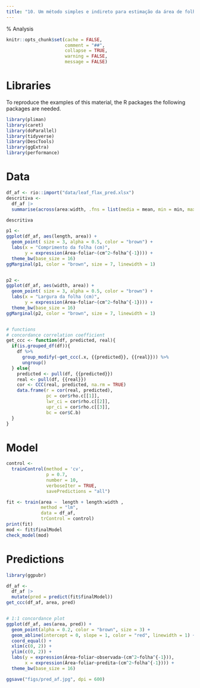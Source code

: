 ```yaml
---
title: "10. Um método simples e indireto para estimação da área de folha de linho"
---
```

% Analysis 

```r
knitr::opts_chunk$set(cache = FALSE,
                      comment = "##",
                      collapse = TRUE,
                      warning = FALSE,
                      message = FALSE)

```


# Libraries

To reproduce the examples of this material, the R packages the following packages are needed.

```r
library(pliman)
library(caret)
library(doParallel)
library(tidyverse)
library(DescTools)
library(ggExtra)
library(performance)

```

# Data
```r

df_af <- rio::import("data/leaf_flax_pred.xlsx")
descritiva <- 
  df_af |> 
  summarise(across(area:width, .fns = list(media = mean, min = min, max = max)))

descritiva

p1 <- 
ggplot(df_af, aes(length, area)) + 
  geom_point( size = 3, alpha = 0.5, color = "brown") +
  labs(x = "Comprimento da folha (cm)",
       y = expression(Área~foliar~(cm^2~folha^{-1}))) +
  theme_bw(base_size = 16)
ggMarginal(p1, color = "brown", size = 7, linewidth = 1)


p2 <- 
ggplot(df_af, aes(width, area)) + 
  geom_point( size = 3, alpha = 0.5, color = "brown") +
  labs(x = "Largura da folha (cm)",
       y = expression(Área~foliar~(cm^2~folha^{-1}))) +
  theme_bw(base_size = 16)
ggMarginal(p2, color = "brown", size = 7, linewidth = 1)


# functions
# concordance correlation coefficient
get_ccc <- function(df, predicted, real){
  if(is.grouped_df(df)){
    df %>% 
      group_modify(~get_ccc(.x, {{predicted}}, {{real}})) %>% 
      ungroup()
  } else{
    predicted <- pull(df, {{predicted}})
    real <- pull(df, {{real}})
    cor <- CCC(real, predicted, na.rm = TRUE)
    data.frame(r = cor(real, predicted),
               pc = cor$rho.c[[1]],
               lwr_ci = cor$rho.c[[2]],
               upr_ci = cor$rho.c[[3]],
               bc = cor$C.b)
  }
}
```


# Model
```r

control <-
  trainControl(method = 'cv',
               p = 0.7,
               number = 10,
               verboseIter = TRUE,
               savePredictions = "all")

fit <- train(area ~  length + length:width ,
             method = "lm",
             data = df_af,
             trControl = control)
print(fit)
mod <- fit$finalModel
check_model(mod)

```


# Predictions
```r
library(ggpubr)

df_af <- 
  df_af |> 
  mutate(pred = predict(fit$finalModel))
get_ccc(df_af, area, pred)


# 1:1 concordance plot
ggplot(df_af, aes(area, pred)) +
  geom_point(alpha = 0.2, color = "brown", size = 3) +
  geom_abline(intercept = 0, slope = 1, color = "red", linewidth = 1) +
  coord_equal() +
  xlim(c(0, 2)) +
  ylim(c(0, 2)) +
  labs(y = expression(Área~foliar~observada~(cm^2~folha^{-1})),
       x = expression(Área~foliar~predita~(cm^2~folha^{-1}))) +
  theme_bw(base_size = 16)

ggsave("figs/pred_af.jpg", dpi = 600)
```



